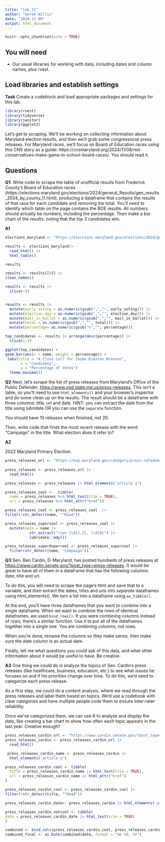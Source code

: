 ```yaml
---
title: "lab_11"
author: "Derek Willis"
date: "2024-11-09"
output: html_document
---
```


```r
knitr::opts_chunk$set(echo = TRUE)
```

## You will need

-   Our usual libraries for working with data, including dates and column names, plus rvest.

## Load libraries and establish settings

**Task** Create a codeblock and load appropriate packages and settings for this lab.

```r
library(rvest)
library(tidyverse)
library(janitor)
library(ggplot2)
```


Let's get to scraping. We'll be working on collecting information about Maryland election results, and then we'll grab some congressional press releases. For Maryland races, we'll focus on Board of Education races using this CNS story as a guide: https://cnsmaryland.org/2024/11/08/md-conservatives-make-gains-in-school-board-races/. You should read it.

## Questions

**Q1**. Write code to scrape the table of unofficial results from Frederick County's Board of Education races (https://elections.maryland.gov/elections/2024/general_Results/gen_results_2024_by_county_11.html), producing a dataframe that contains the results of that race for each candidate and removing the total. You'll need to identify which table on the page contains the BOE results. All numbers should actually be numbers, including the percentage. Then make a bar chart of the results, noting that the top 3 candidates win.

**A1**

```r
elections_maryland <- "https://elections.maryland.gov/elections/2024/general_Results/gen_results_2024_by_county_11.html"

results <- elections_maryland|>
  read_html() |>
  html_table()

results

results <- results[[9]] |>
clean_names() 

results <- results |>
  slice(-9)


results <- results |>
  mutate(early_voting = as.numeric(gsub(",","", early_voting))) |>
  mutate(election_day = as.numeric(gsub(",","", election_day))) |>
  mutate(mail_in_ballot = as.numeric(gsub(",","", mail_in_ballot))) |> 
  mutate(total = as.numeric(gsub(",","", total))) |>
  mutate(percentage= as.numeric(gsub("%","", percentage)))

```


```r

top_candidates <- results |> arrange(desc(percentage)) |>
  slice(1:3)

ggplot(top_candidates) + 
geom_bar(aes(x = name, weight = percentage)) +
 labs(title = "A Close Call for Jaime Kiesten Brennan",
       x = "Candidate",
       y = "Percentage of Votes")
  theme_minimal()


```

**Q2** Next, let's scrape the list of press releases from Maryland's Office of the Public Defender, <https://www.opd.state.md.us/press-releases>. This isn't a table, so you'll need to use `html_elements()` and your browser's inspector and do some clean up on the results. The result should be a dataframe with three columns: title, url and date. HINT: you can extract the date from the title using lubridate OR you can use the `separate` function.

You should have 10 releases when finished, not 20.

Then, write code that finds the most recent release with the word "Campaign" in the title. What election does it refer to?

**A2** 

2022 Maryland Primary Election. 

```r
press_releases_url <- "https://osp.maryland.gov/category/press-releases/"
  
press_releases <- press_releases_url |>
  read_html()

```

```r
press_releases <- press_releases |> html_elements('article a')
```

```r
press_releases_cool <-  tibble(
  name = press_releases %>% html_text(trim = TRUE),
  url = press_releases %>% html_attr("href"))

press_releases_cool <- press_releases_cool  |>
filter(!str_detect(name, "^Read"))

```


```r

press_releases_supercool <- press_releases_cool |> 
  mutate(date = name |>
           str_extract("\\w+ \\d{1,2}, \\d{4}") |> 
           lubridate::mdy())
```


```r
press_releases_superdupercool <- press_releases_supercool |>
  filter(str_detect(name, "Campaign"))
```


**Q3** Sen. Ben Cardin, D-Maryland, has posted hundreds of press releases at <https://www.cardin.senate.gov/?post_type=press-releases>. It would be great to have all of them in a dataframe that has the following columns: date, title and url.

To do this, you will need to scrape the page's html and save that to a variable, and *then* extract the dates, titles and urls into *separate* dataframes using html_elements(). We turn a list into a dataframe using `as_tibble()`.

At the end, you'll have three dataframes that you want to combine into a single dataframe. When we want to combine the rows of identical dataframes, we used `bind_rows()`. If you were combining columns instead of rows, there's a similar function. Use it to put all of the dataframes together into a single one. You are combining columns, not rows.

When you're done, rename the columns so they make sense, then make sure the date column is an actual date.

Finally, tell me what questions you could ask of this data, and what other information about it would be useful to have. Be creative.

**A3** 
One thing we could do is analyze the topics of Sen. Cardin's press releases (like healthcare, business, education, etc.) to see what issues he focuses on and if his priorities change over time. To do this, we’d need to categorize each press release.

As a first step, we could do a content analysis, where we read through the press releases and label them based on topics. We’d use a codebook with clear categories and have multiple people code them to ensure Inter-rater reliability.

Once we’ve categorized them, we can use R to analyze and display the data, like creating a bar chart to show how often each topic appears in the last year. 
Creative enough?


```r
press_releases_cardin_url <- "https://www.cardin.senate.gov/?post_type=press-releases"
press_releases_cardin <- press_releases_cardin_url |>
  read_html()
```
  
```r
 press_releases_cardin_name <- press_releases_cardin |> 
  html_elements('article a')

press_releases_cardin_cool <- tibble(
  title = press_releases_cardin_name |> html_text(trim = TRUE),  
  url = press_releases_cardin_name |> html_attr("href")         
)

press_releases_cardin_cool <- press_releases_cardin_cool |>
filter(!str_detect(title, "^Read"))

```


```r

press_releases_cardin_date<- press_releases_cardin |> html_elements('article h5')

press_releases_cardin_notcool <- tibble(
date = press_releases_cardin_date |> html_text(trim = TRUE)
)

```


```r
combined <- bind_cols(press_releases_cardin_cool, press_releases_cardin_notcool)
combined_final <- as.Date(combined$date, format = "%b %d, %Y")

```


